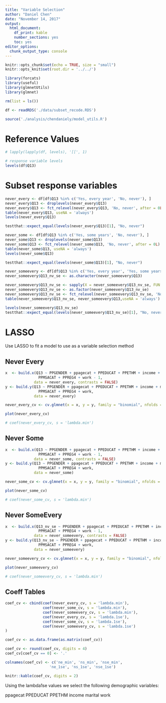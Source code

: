 ```yaml
---
title: "Variable Selection"
author: "Daniel Chen"
date: "November 14, 2017"
output: 
  html_document: 
    df_print: kable
    number_sections: yes
    toc: yes
editor_options: 
  chunk_output_type: console
---
```


```r
knitr::opts_chunk$set(echo = TRUE, size = "small")
knitr::opts_knit$set(root.dir = '../../')
```

```r
library(forcats)
library(useful)
library(glmnetUtils)
library(glmnet)

rm(list = ls())

df <- readRDS('./data/subset_recode.RDS')

```

```r
source('./analysis/chendaniely/model_utils.R')
```


# Reference Values

```r
# lapply(lapply(df, levels), '[[', 1)
```

```r
# response variable levels
levels(df$Q13)
```

# Subset response variables

```r
never_every <- df[df$Q13 %in% c('Yes, every year', 'No, never'), ]
never_every$Q13 <- droplevels(never_every$Q13)
never_every$Q13 <- fct_relevel(never_every$Q13, 'No, never', after = 0L)
table(never_every$Q13, useNA = 'always')
levels(never_every$Q13)

testthat::expect_equal(levels(never_every$Q13)[1], "No, never")
```


```r
never_some <- df[df$Q13 %in% c('Yes, some years', 'No, never'), ]
never_some$Q13 <- droplevels(never_some$Q13)
never_some$Q13 <- fct_relevel(never_some$Q13, 'No, never', after = 0L)
table(never_some$Q13, useNA = 'always')
levels(never_some$Q13)

testthat::expect_equal(levels(never_some$Q13)[1], "No, never")
```

```r
never_someevery <- df[df$Q13 %in% c('Yes, every year', 'Yes, some years', 'No, never'), ]
never_someevery$Q13_nv_se <- as.character(never_someevery$Q13)

never_someevery$Q13_nv_se <- sapply(X = never_someevery$Q13_nv_se, FUN = recode_never_someevery)
never_someevery$Q13_nv_se <- as.factor(never_someevery$Q13_nv_se)
never_someevery$Q13_nv_se <- fct_relevel(never_someevery$Q13_nv_se, 'No, never', after = 0L)
table(never_someevery$Q13_nv_se, never_someevery$Q13,useNA = 'always')

levels(never_someevery$Q13_nv_se)
testthat::expect_equal(levels(never_someevery$Q13_nv_se)[1], "No, never")
```

# LASSO

Use LASSO to fit a model to use as a variable selection method


## Never Every

```r
x  <- build.x(Q13 ~ PPGENDER + ppagecat + PPEDUCAT + PPETHM + income + marital +
               PPMSACAT + PPREG4 + work - 1,
             data = never_every, contrasts = FALSE)
y <- build.y(Q13 ~ PPGENDER + ppagecat + PPEDUCAT + PPETHM + income + marital +
               PPMSACAT + PPREG4 + work,
             data = never_every)

never_every_cv <- cv.glmnet(x = x, y = y, family = "binomial", nfolds = 10, weights = never_every$weight)
```

```r
plot(never_every_cv)
```

```r
# coef(never_every_cv, s = 'lambda.min')
```

## Never Some

```r
x  <- build.x(Q13 ~ PPGENDER + ppagecat + PPEDUCAT + PPETHM + income + marital +
               PPMSACAT + PPREG4 + work - 1,
             data = never_some, contrasts = FALSE)
y <- build.y(Q13 ~ PPGENDER + ppagecat + PPEDUCAT + PPETHM + income + marital +
               PPMSACAT + PPREG4 + work,
             data = never_some)

never_some_cv <- cv.glmnet(x = x, y = y, family = "binomial", nfolds = 10, weights = never_some$weight)
```

```r
plot(never_some_cv)
```

```r
# coef(never_some_cv, s = 'lambda.min')
```

## Never SomeEvery

```r
x  <- build.x(Q13_nv_se ~ PPGENDER + ppagecat + PPEDUCAT + PPETHM + income + marital +
               PPMSACAT + PPREG4 + work - 1,
             data = never_someevery, contrasts = FALSE)
y <- build.y(Q13_nv_se ~ PPGENDER + ppagecat + PPEDUCAT + PPETHM + income + marital +
               PPMSACAT + PPREG4 + work,
             data = never_someevery)

never_someevery_cv <- cv.glmnet(x = x, y = y, family = "binomial", nfolds = 10, weights = never_someevery$weight)
```

```r
plot(never_someevery_cv)
```

```r
# coef(never_someevery_cv, s = 'lambda.min')
```

## Coeff Tables

```r

coef_cv <- cbind(coef(never_every_cv, s = 'lambda.min'),
                 coef(never_some_cv, s = 'lambda.min'),
                 coef(never_someevery_cv, s = 'lambda.min'),
                 coef(never_every_cv, s = 'lambda.1se'),
                 coef(never_some_cv, s = 'lambda.1se'),
                 coef(never_someevery_cv, s = 'lambda.1se')
)

coef_cv <- as.data.frame(as.matrix(coef_cv))

coef_cv <- round(coef_cv, digits = 4)
coef_cv[coef_cv == 0] <- '.'

colnames(coef_cv) <- c('ne_min', 'ns_min', 'nse_min',
                    'ne_1se', 'ns_1se', 'nse_1se')

knitr::kable(coef_cv, digits = 2)
```

Using the lambda1se values we select the following demographic variables:

ppagecat
PPEDUCAT
PPETHM
income
marital
work
